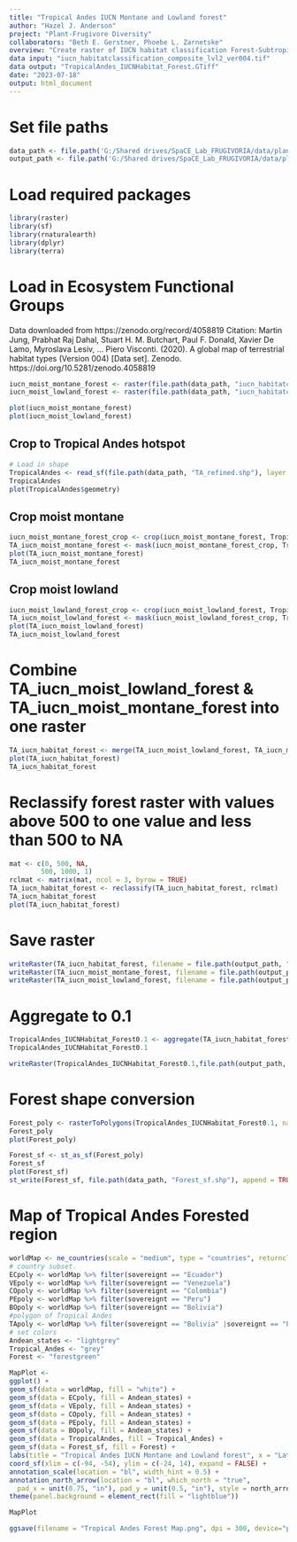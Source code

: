 ```yaml
---
title: "Tropical Andes IUCN Montane and Lowland forest"
author: "Hazel J. Anderson"
project: "Plant-Frugivore Diversity"
collaborators: "Beth E. Gerstner, Phoebe L. Zarnetske"
overview: "Create raster of IUCN habitat classification Forest-Subtropical moist montane and Forest - Subtropical moist lowland for Tropical Andes."
data input: "iucn_habitatclassification_composite_lvl2_ver004.tif"
data output: "TropicalAndes_IUCNHabitat_Forest.GTiff"
date: "2023-07-18"
output: html_document
---
```



# Set file paths
```r
data_path <- file.path('G:/Shared drives/SpaCE_Lab_FRUGIVORIA/data/plants/L0')
output_path <- file.path('G:/Shared drives/SpaCE_Lab_FRUGIVORIA/data/plants/L0')
```

# Load required packages
```r
library(raster)
library(sf)
library(rnaturalearth)
library(dplyr)
library(terra)
```

# Load in Ecosystem Functional Groups
Data downloaded from https://zenodo.org/record/4058819
Citation: Martin Jung, Prabhat Raj Dahal, Stuart H. M. Butchart, Paul F. Donald, Xavier De Lamo, Myroslava Lesiv, … Piero Visconti. (2020). A global map of terrestrial habitat types (Version 004) [Data set]. Zenodo. https://doi.org/10.5281/zenodo.4058819

```r
iucn_moist_montane_forest <- raster(file.path(data_path, "iucn_habitatclassification_composite_lvl2_ver004/lvl2_frac_1km_ver004/iucn_habitatclassification_fraction_lvl2__109_Forest – Subtropical-tropical moist montane__ver004.tif"))
iucn_moist_lowland_forest <- raster(file.path(data_path, "iucn_habitatclassification_composite_lvl2_ver004/lvl2_frac_1km_ver004/iucn_habitatclassification_fraction_lvl2__106_Forest – Subtropical-tropical moist lowland__ver004.tif"))
```

```r
plot(iucn_moist_montane_forest)
plot(iucn_moist_lowland_forest)
```

## Crop to Tropical Andes hotspot
```r
# Load in shape
TropicalAndes <- read_sf(file.path(data_path, "TA_refined.shp"), layer = "TA_refined")
TropicalAndes
plot(TropicalAndes$geometry)
```

## Crop moist montane
```r
iucn_moist_montane_forest_crop <- crop(iucn_moist_montane_forest, TropicalAndes)
TA_iucn_moist_montane_forest <- mask(iucn_moist_montane_forest_crop, TropicalAndes)
plot(TA_iucn_moist_montane_forest)
TA_iucn_moist_montane_forest
```

## Crop moist lowland
```r
iucn_moist_lowland_forest_crop <- crop(iucn_moist_lowland_forest, TropicalAndes)
TA_iucn_moist_lowland_forest <- mask(iucn_moist_lowland_forest_crop, TropicalAndes)
plot(TA_iucn_moist_lowland_forest)
TA_iucn_moist_lowland_forest
```

# Combine TA_iucn_moist_lowland_forest & TA_iucn_moist_montane_forest into one raster
```r
TA_iucn_habitat_forest <- merge(TA_iucn_moist_lowland_forest, TA_iucn_moist_montane_forest)
plot(TA_iucn_habitat_forest)
TA_iucn_habitat_forest
```

# Reclassify forest raster with values above 500 to one value and less than 500 to NA
```r
mat <- c(0, 500, NA,
        500, 1000, 1)
rclmat <- matrix(mat, ncol = 3, byrow = TRUE)
TA_iucn_habitat_forest <- reclassify(TA_iucn_habitat_forest, rclmat)
TA_iucn_habitat_forest
plot(TA_iucn_habitat_forest)
```

# Save raster
```r
writeRaster(TA_iucn_habitat_forest, filename = file.path(output_path, "TropicalAndes_IUCNHabitat_Forest.GTiff"), format = "GTiff", overwrite=TRUE)
writeRaster(TA_iucn_moist_montane_forest, filename = file.path(output_path, "TropicalAndes_IUCNHabitat_Forest_Montane.GTiff"), format = "GTiff", overwrite=TRUE)
writeRaster(TA_iucn_moist_lowland_forest, filename = file.path(output_path, "TropicalAndes_IUCNHabitat_Forest_Lowland.GTiff"), format = "GTiff", overwrite=TRUE)
```

# Aggregate to 0.1
```r
TropicalAndes_IUCNHabitat_Forest0.1 <- aggregate(TA_iucn_habitat_forest, 10, fun=mean, na.rm=TRUE)
TropicalAndes_IUCNHabitat_Forest0.1
```

```r
writeRaster(TropicalAndes_IUCNHabitat_Forest0.1,file.path(output_path, "TropicalAndes_IUCNHabitat_Forest0.1.tif"), overwrite = TRUE)
```


# Forest shape conversion

```r
Forest_poly <- rasterToPolygons(TropicalAndes_IUCNHabitat_Forest0.1, na.rm = TRUE, dissolve = TRUE)
Forest_poly
plot(Forest_poly)
```

```r
Forest_sf <- st_as_sf(Forest_poly)
Forest_sf
plot(Forest_sf)
st_write(Forest_sf, file.path(data_path, "Forest_sf.shp"), append = TRUE)
```

# Map of Tropical Andes Forested region
```r
worldMap <- ne_countries(scale = "medium", type = "countries", returnclass = "sf")
# country subset. 
ECpoly <- worldMap %>% filter(sovereignt == "Ecuador")
VEpoly <- worldMap %>% filter(sovereignt == "Venezuela")
COpoly <- worldMap %>% filter(sovereignt == "Colombia")
PEpoly <- worldMap %>% filter(sovereignt == "Peru")
BOpoly <- worldMap %>% filter(sovereignt == "Bolivia")
#polygon of Tropical Andes
TApoly <- worldMap %>% filter(sovereignt == "Bolivia" |sovereignt == "Ecuador" | sovereignt == "Venezuela" | sovereignt == "Colombia" | sovereignt == "Peru")
# set colors
Andean_states <- "lightgrey"
Tropical_Andes <- "grey"
Forest <- "forestgreen"
```


```r
MapPlot <-
ggplot() +
geom_sf(data = worldMap, fill = "white") +
geom_sf(data = ECpoly, fill = Andean_states) +
geom_sf(data = VEpoly, fill = Andean_states) +
geom_sf(data = COpoly, fill = Andean_states) +
geom_sf(data = PEpoly, fill = Andean_states) +
geom_sf(data = BOpoly, fill = Andean_states) +
geom_sf(data = TropicalAndes, fill = Tropical_Andes) +
geom_sf(data = Forest_sf, fill = Forest) +
labs(title = "Tropical Andes IUCN Montane and Lowland forest", x = "Latitude", y = "Longitude") +
coord_sf(xlim = c(-94, -54), ylim = c(-24, 14), expand = FALSE) +
annotation_scale(location = "bl", width_hint = 0.5) +
annotation_north_arrow(location = "bl", which_north = "true", 
  pad_x = unit(0.75, "in"), pad_y = unit(0.5, "in"), style = north_arrow_fancy_orienteering) +
theme(panel.background = element_rect(fill = "lightblue"))

MapPlot
```

```r
ggsave(filename = "Tropical Andes Forest Map.png", dpi = 300, device="png")
```
